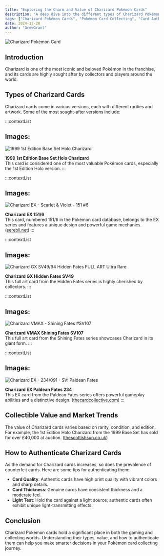 ```yaml
---
title: "Exploring the Charm and Value of Charizard Pokémon Cards"
description: "A deep dive into the different types of Charizard Pokémon cards, their collectible value, and how to authenticate them, helping you enhance your journey in Pokémon card collection."
tags: ["Charizard Pokémon Cards", "Pokémon Card Collecting", "Card Authentication"]
date: 2024-12-20
author: "GrewGrant"
---
```


![Charizard Pokémon Card](https://example.com/charizard-pokemon-card.jpg)

## Introduction

Charizard is one of the most iconic and beloved Pokémon in the franchise, and its cards are highly sought after by collectors and players around the world.

## Types of Charizard Cards

Charizard cards come in various versions, each with different rarities and artwork. Some of the most sought-after versions include:

:::contextList

## Images:
![1999 1st Edition Base Set Holo Charizard](https://tse3.mm.bing.net/th?id=OIP.Mk5Ht-57XwRKgHERhxLZaQHaKf&pid=Api)

**1999 1st Edition Base Set Holo Charizard**  
This card is considered one of the most valuable Pokémon cards, especially the 1st Edition Holo version.
:::

:::contextList

## Images:
![Charizard EX - Scarlet & Violet - 151 #6](https://tse1.mm.bing.net/th?id=OIP.huTdATJ7LlpJhSeSkmWySAHaKV&pid=Api)

**Charizard EX 151/6**  
This card, numbered 151/6 in the Pokémon card database, belongs to the EX series and features a unique design and powerful game mechanics. ([serebii.net](https://www.serebii.net/card/dex/006.shtml?utm_source=chatgpt.com))
:::

:::contextList

## Images:
![Charizard GX SV49/94 Hidden Fates FULL ART Ultra Rare](https://tse3.mm.bing.net/th?id=OIP.YaOsJA9s1rGa_vUfBC11XgHaKV&pid=Api)

**Charizard GX Hidden Fates SV49**  
This full art card from the Hidden Fates series is highly cherished by collectors.
:::

:::contextList

## Images:
![Charizard VMAX - Shining Fates #SV107](https://tse4.mm.bing.net/th?id=OIP.pDukAkB_jMv1zQMliifMawHaKW&pid=Api)

**Charizard VMAX Shining Fates SV107**  
This full art card from the Shining Fates series showcases Charizard in its giant form.
:::

:::contextList

## Images:
![Charizard EX - 234/091 - SV: Paldean Fates](https://tse4.mm.bing.net/th?id=OIP.SaL0OpLw35z5t9iXDUO_FAHaKT&pid=Api)

**Charizard EX Paldean Fates 234**  
This EX card from the Paldean Fates series offers powerful gameplay abilities and a distinctive design. ([thecardcollective.com](https://thecardcollective.com/collections/graded-pokemon-charizard?utm_source=chatgpt.com))
:::

## Collectible Value and Market Trends

The value of Charizard cards varies based on rarity, condition, and edition. For example, the 1st Edition Holo Charizard from the 1999 Base Set has sold for over £40,000 at auction. ([thescottishsun.co.uk](https://www.thescottishsun.co.uk/money/13487887/rarest-pokemon-trading-card-sold/?utm_source=chatgpt.com))

## How to Authenticate Charizard Cards

As the demand for Charizard cards increases, so does the prevalence of counterfeit cards. Here are some tips for authenticating them:

- **Card Quality**: Authentic cards have high print quality with vibrant colors and sharp details.
- **Card Thickness**: Genuine cards have consistent thickness and a moderate feel.
- **Light Test**: Hold the card against a light source; authentic cards often exhibit unique light-transmitting effects.

## Conclusion

Charizard Pokémon cards hold a significant place in both the gaming and collecting worlds. Understanding their types, value, and how to authenticate them can help you make smarter decisions in your Pokémon card collecting journey.
